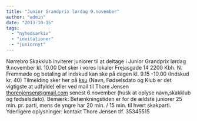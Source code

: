 ```yaml
---
title: "Junior Grandprix lørdag 9.november"
author: "admin"
date: "2013-10-15"
tags: 
  - "nyhedsarkiv"
  - "invitationer"
  - "juniornyt"
---
```


Nørrebro Skakklub inviterer juniorer til at deltage i Junior Grandprix lørdag 9.november kl. 10.00 Det sker i vores lokaler Frejasgade 14 2200 Kbh. N. Fremmøde og betaling af indskud kan ske på dagen kl. 9.15 -10.00 (Indskud kr. 40) Tilmelding sker her på [ksu](http://ksu.dk/kalender/dotnet/viskalender.aspx?id=1271) (Navn, Fødselsdato og Klub er det vigtigste at udfylde) eller ved mail til Thore Jensen thorenjensen@gmail.com senest 6.november (husk at oplyse navn,skakklub og fødselsdato). Bemærk: Betænkningstiden er for de ældste juniorer 25 min. pr. parti, mens de yngre har 20 min. / 15 min. til hvert skakparti. Yderligere oplysninger: kontakt Thore Jensen tlf. 35345515
